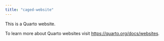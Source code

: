 ```yaml
---
title: "caged-website"
---
```


This is a Quarto website.

To learn more about Quarto websites visit <https://quarto.org/docs/websites>.

